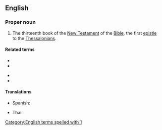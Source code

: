 ==English==

===Proper noun===
{{en-proper noun}}

{{book of the Bible|First Epistle to the Thessalonians}}
# {{lb|en|biblical}} The thirteenth book of the [[New Testament]] of the [[Bible]], the first [[epistle]] to the [[Thessalonian]]s.

====Related terms====
{{rel-top}}
* {{l|en|Thess.}}
* {{l|en|1 Thess.}}
{{rel-mid}}
* {{l|en|2 Thess.}}
* {{l|en|2 Thessalonians}}
{{rel-bottom}}

====Translations====
{{trans-top|Book of the Bible}}
* Spanish: {{t|es|1 Tesalonicenses|m-p}}
{{trans-mid}}
* Thai: {{t|th|๑ เธสะโลนิกา}}
{{trans-bottom}}

[[Category:English terms spelled with 1]]